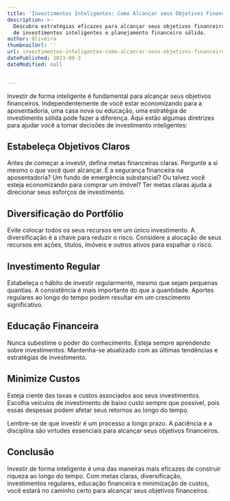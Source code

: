 ```yaml
---
title: 'Investimentos Inteligentes: Como Alcançar seus Objetivos Financeiros'
description: >-
  Descubra estratégias eficazes para alcançar seus objetivos financeiros através
  de investimentos inteligentes e planejamento financeiro sólido.
author: Oliveira
thumbnailUrl: ''
url: investimentos-inteligentes-como-alcancar-seus-objetivos-financeiros
datePublished: 2023-09-3
dateModified: null


---
```


Investir de forma inteligente é fundamental para alcançar seus objetivos financeiros. Independentemente de você estar economizando para a aposentadoria, uma casa nova ou educação, uma estratégia de investimento sólida pode fazer a diferença. Aqui estão algumas diretrizes para ajudar você a tomar decisões de investimento inteligentes:

## Estabeleça Objetivos Claros

Antes de começar a investir, defina metas financeiras claras. Pergunte a si mesmo o que você quer alcançar. É a segurança financeira na aposentadoria? Um fundo de emergência substancial? Ou talvez você esteja economizando para comprar um imóvel? Ter metas claras ajuda a direcionar seus esforços de investimento.

## Diversificação do Portfólio

Evite colocar todos os seus recursos em um único investimento. A diversificação é a chave para reduzir o risco. Considere a alocação de seus recursos em ações, títulos, imóveis e outros ativos para espalhar o risco.

## Investimento Regular

Estabeleça o hábito de investir regularmente, mesmo que sejam pequenas quantias. A consistência é mais importante do que a quantidade. Aportes regulares ao longo do tempo podem resultar em um crescimento significativo.

## Educação Financeira

Nunca subestime o poder do conhecimento. Esteja sempre aprendendo sobre investimentos. Mantenha-se atualizado com as últimas tendências e estratégias de investimento.

## Minimize Custos

Esteja ciente das taxas e custos associados aos seus investimentos. Escolha veículos de investimento de baixo custo sempre que possível, pois essas despesas podem afetar seus retornos ao longo do tempo.

Lembre-se de que investir é um processo a longo prazo. A paciência e a disciplina são virtudes essenciais para alcançar seus objetivos financeiros.

## Conclusão

Investir de forma inteligente é uma das maneiras mais eficazes de construir riqueza ao longo do tempo. Com metas claras, diversificação, investimentos regulares, educação financeira e minimização de custos, você estará no caminho certo para alcançar seus objetivos financeiros.

